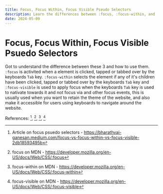 ```yaml
---
title: Focus, Focus Within, Focus Visible Pseudo Selectors
description: Learn the differences between :focus, :focus-within, and :focus-visible pseudo selectors in CSS. Understand their usage and how to apply them for better accessibility and user experience.
date: 2024-05-09
---
```


# Focus, Focus Within, Focus Visible Psuedo Selectors

Got to understand the difference between these 3 and how to use them. `:focus` is activited when a element is clicked, tapped or tabbed over by the keyboards `Tab` key. `:focus-within` selects the element if any of it's children have been clicked, tapped or tabbed over by the keyboards `Tab` key and `:focus-visible` is used to apply focus when the keyboards `Tab` key is used to nativate towards it and not focus via and other focus events, this is usually used when you want to retain the theme of the website, and also make it accessible for users using keyboards to navigate around the website.

References: [^1], [^2], [^3], [^4]

[^1]: Article on focus psuedo selectors - https://bharathvaj-ganesan.medium.com/focus-vs-focus-within-vs-focus-visible-2db18593495b

[^2]: focus on MDN - https://developer.mozilla.org/en-US/docs/Web/CSS/:focus

[^3]: focus-within on MDN - https://developer.mozilla.org/en-US/docs/Web/CSS/:focus-within

[^4]: focus-visible on MDN - https://developer.mozilla.org/en-US/docs/Web/CSS/:focus-visible
